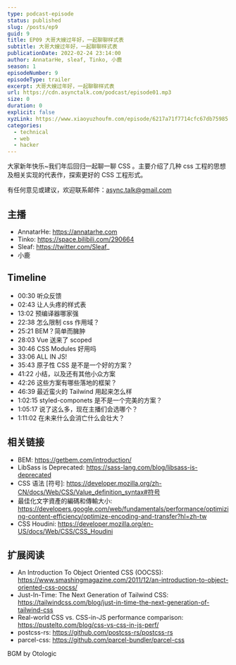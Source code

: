 ```yaml
---
type: podcast-episode
status: published
slug: /posts/ep9
guid: 9
title: EP09 大哥大嫂过年好，一起聊聊样式表
subtitle: 大哥大嫂过年好，一起聊聊样式表
publicationDate: 2022-02-24 23:14:00
author: AnnatarHe, sleaf, Tinko, 小鹿
season: 1
episodeNumber: 9
episodeType: trailer
excerpt: 大哥大嫂过年好，一起聊聊样式表
url: https://cdn.asynctalk.com/podcast/episode01.mp3
size: 0
duration: 0
explicit: false
xyzLink: https://www.xiaoyuzhoufm.com/episode/6217a71f7714cfc67db75985
categories:
  - technical
  - web
  - hacker
---
```


大家新年快乐~我们年后回归一起聊一聊 CSS 。主要介绍了几种 css 工程的思想及相关实现的代表作，探索更好的 CSS 工程形式。

有任何意见或建议，欢迎联系邮件：async.talk@gmail.com

## 主播

* AnnatarHe: https://annatarhe.com
* Tinko: https://space.bilibili.com/290664
* Sleaf: https://twitter.com/Sleaf_
* 小鹿

## Timeline

* 00:30 听众反馈
* 02:43 让人头疼的样式表
* 13:02 预编译器哪家强
* 22:38 怎么限制 css 作用域？
* 25:21 BEM？简单而臃肿
* 28:03 Vue 送来了 scoped
* 30:46 CSS Modules 好用吗
* 33:06 ALL IN JS!
* 35:43 原子性 CSS 是不是一个好的方案？
* 41:22 小结，以及还有其他小众方案
* 42:26 这些方案有哪些落地的框架？
* 46:39 最近蛮火的 Tailwind 用起来怎么样
* 1:02:15 styled-componets 是不是一个完美的方案？
* 1:05:17 说了这么多，现在主播们会选哪个？
* 1:11:02 在未来什么会消亡什么会壮大？


## 相关链接

* BEM: https://getbem.com/introduction/
* LibSass is Deprecated: https://sass-lang.com/blog/libsass-is-deprecated
* CSS 语法 [符号]: https://developer.mozilla.org/zh-CN/docs/Web/CSS/Value_definition_syntax#符号
* 最佳化文字資產的編碼和傳輸大小: https://developers.google.com/web/fundamentals/performance/optimizing-content-efficiency/optimize-encoding-and-transfer?hl=zh-tw
* CSS Houdini: https://developer.mozilla.org/en-US/docs/Web/CSS/CSS_Houdini

## 扩展阅读

* An Introduction To Object Oriented CSS (OOCSS): https://www.smashingmagazine.com/2011/12/an-introduction-to-object-oriented-css-oocss/
* Just-In-Time: The Next Generation of Tailwind CSS: https://tailwindcss.com/blog/just-in-time-the-next-generation-of-tailwind-css
* Real-world CSS vs. CSS-in-JS performance comparison: https://pustelto.com/blog/css-vs-css-in-js-perf/
* postcss-rs: https://github.com/postcss-rs/postcss-rs
* parcel-css: https://github.com/parcel-bundler/parcel-css

BGM by Otologic